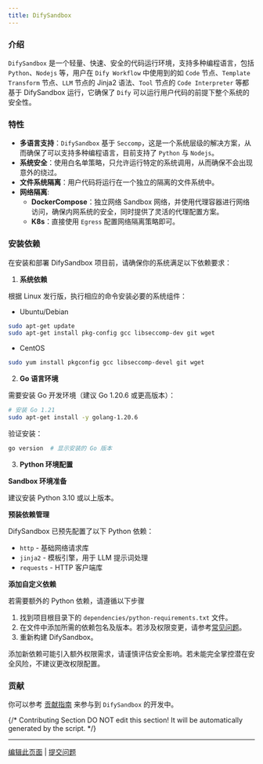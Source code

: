 ```yaml
---
title: DifySandbox
---
```


### 介绍

`DifySandbox` 是一个轻量、快速、安全的代码运行环境，支持多种编程语言，包括 `Python`、`Nodejs` 等，用户在 `Dify Workflow` 中使用到的如 `Code` 节点、`Template Transform` 节点、`LLM` 节点的 Jinja2 语法、`Tool` 节点的 `Code Interpreter` 等都基于 DifySandbox 运行，它确保了 `Dify` 可以运行用户代码的前提下整个系统的安全性。

### 特性
- **多语言支持**：`DifySandbox` 基于 `Seccomp`，这是一个系统层级的解决方案，从而确保了可以支持多种编程语言，目前支持了 `Python` 与 `Nodejs`。
- **系统安全**：使用白名单策略，只允许运行特定的系统调用，从而确保不会出现意外的绕过。
- **文件系统隔离**：用户代码将运行在一个独立的隔离的文件系统中。
- **网络隔离**:
    - **DockerCompose**：独立网络 Sandbox 网络，并使用代理容器进行网络访问，确保内网系统的安全，同时提供了灵活的代理配置方案。
    - **K8s**：直接使用 `Egress` 配置网络隔离策略即可。

### 安装依赖

在安装和部署 DifySandbox 项目前，请确保你的系统满足以下依赖要求：

1. **系统依赖**

根据 Linux 发行版，执行相应的命令安装必要的系统组件：

- Ubuntu/Debian

```bash
sudo apt-get update
sudo apt-get install pkg-config gcc libseccomp-dev git wget
```

- CentOS

```bash
sudo yum install pkgconfig gcc libseccomp-devel git wget
```

2. **Go 语言环境**

需要安装 Go 开发环境（建议 Go 1.20.6 或更高版本）：

```bash
# 安装 Go 1.21
sudo apt-get install -y golang-1.20.6
```

验证安装：

```bash
go version  # 显示安装的 Go 版本
```

3. **Python 环境配置**

**Sandbox 环境准备**

建议安装 Python 3.10 或以上版本。

**预装依赖管理**

DifySandbox 已预先配置了以下 Python 依赖：

- `http` - 基础网络请求库
- `jinja2` - 模板引擎，用于 LLM 提示词处理
- `requests` - HTTP 客户端库

**添加自定义依赖**

若需要额外的 Python 依赖，请遵循以下步骤

1. 找到项目根目录下的 `dependencies/python-requirements.txt` 文件。
2. 在文件中添加所需的依赖包名及版本。若涉及权限变更，请参考[常见问题](https://github.com/langgenius/dify-sandbox/blob/main/FAQ.md)。
3. 重新构建 DifySandbox。

<Warning>
    添加新依赖可能引入额外权限需求，请谨慎评估安全影响。若未能完全掌控潜在安全风险，不建议更改权限配置。
</Warning>

### 贡献

你可以参考 [贡献指南](contribution) 来参与到 `DifySandbox` 的开发中。

{/*
Contributing Section
DO NOT edit this section!
It will be automatically generated by the script.
*/}

---

[编辑此页面](https://github.com/langgenius/dify-docs/edit/main/zh-hans/development/backend/sandbox/README.mdx) | [提交问题](https://github.com/langgenius/dify-docs/issues/new?title=文档问题%3A%20&body=%23%23%20问题描述%0A%3C%21--%20请简要描述您发现的问题%20--%3E%0A%0A%23%23%20页面链接%0Ahttps%3A%2F%2Fgithub.com%2Flanggenius%2Fdify-docs%2Fblob%2Fmain%2Fzh-hans/development/backend/sandbox%2FREADME.mdx%0A%0A%23%23%20建议修改%0A%3C%21--%20如果有具体的修改建议，请在此说明%20--%3E%0A%0A%3C%21--%20感谢您对文档质量的关注！%20--%3E)

